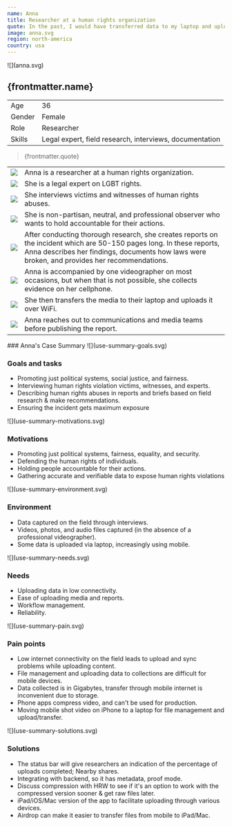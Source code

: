 ```yaml
---
name: Anna
title: Researcher at a human rights organization
quote: In the past, I would have transferred data to my laptop and uploaded it from there, but I don't do that anymore. I only upload media from my mobile device now.
image: anna.svg
region: north-america
country: usa
---
```



<ProfileSection>
![](anna.svg)

## **{frontmatter.name}**

|        |                                                         |
| ------ | ------------------------------------------------------- |
| Age    | 36                                                      |
| Gender | Female                                                  |
| Role   | Researcher                                              |
| Skills | Legal expert, field research, interviews, documentation |

> {frontmatter.quote}

|                    |                                                                                                                                                                                                                       |
| ------------------ | --------------------------------------------------------------------------------------------------------------------------------------------------------------------------------------------------------------------- |
| ![](checkmark.svg) | Anna is a researcher at a human rights organization.                                                                                                                                                                  |
| ![](folder.svg)    | She is a legal expert on LGBT rights.                                                                                                                                                                                 |
| ![](play.svg)      | She interviews victims and witnesses of human rights abuses.                                                                                                                                                          |
| ![](hands.svg)     | She is non-partisan, neutral, and professional observer who wants to hold accountable for their actions.                                                                                                              |
| ![](website.svg)   | After conducting thorough research, she creates reports on the incident which are 50-150 pages long. In these reports, Anna describes her findings, documents how laws were broken, and provides her recommendations. |
| ![](checkmark.svg) | Anna is accompanied by one videographer on most occasions, but when that is not possible, she collects evidence on her cellphone.                                                                                     |
| ![](squares.svg)   | She then transfers the media to their laptop and uploads it over WiFi.                                                                                                                                                |
| ![](squares.svg)   | Anna reaches out to communications and media teams before publishing the report.                                                                                                                                      |

</ProfileSection>
<AchievementsSection>
    ### Anna's Case Summary

<AchievementItem>
![](use-summary-goals.svg)

### Goals and tasks

- Promoting just political systems, social justice, and fairness.
- Interviewing human rights violation victims, witnesses, and experts.
- Describing human rights abuses in reports and briefs based on field research & make recommendations.
- Ensuring the incident gets maximum exposure

</AchievementItem>
<AchievementItem>
![](use-summary-motivations.svg)

### Motivations

- Promoting just political systems, fairness, equality, and security.
- Defending the human rights of individuals.
- Holding people accountable for their actions.
- Gathering accurate and verifiable data to expose human rights violations

</AchievementItem>
<AchievementItem>
![](use-summary-environment.svg)

### Environment

- Data captured on the field through interviews.
- Videos, photos, and audio files captured (in the absence of a professional videographer).
- Some data is uploaded via laptop, increasingly using mobile.

</AchievementItem>

<AchievementItem>
![](use-summary-needs.svg)

### Needs

- Uploading data in low connectivity.
- Ease of uploading media and reports.
- Workflow management.
- Reliability.

</AchievementItem>
<AchievementItem>
![](use-summary-pain.svg)

### Pain points

- Low internet connectivity on the field leads to upload and sync problems while uploading content.
- File management and uploading data to collections are difficult for mobile devices.
- Data collected is in Gigabytes, transfer through mobile internet is inconvenient due to storage.
- Phone apps compress video, and can't be used for production.
- Moving mobile shot video on iPhone to a laptop for file management and upload/transfer.

</AchievementItem>
<AchievementItem>
![](use-summary-solutions.svg)

### Solutions

- The status bar will give researchers an indication of the percentage of uploads completed; Nearby shares.
- Integrating with backend, so it has metadata, proof mode.
- Discuss compression with HRW to see if it's an option to work with the compressed version sooner & get raw files later.
- iPad/iOS/Mac version of the app to facilitate uploading through various devices.
- Airdrop can make it easier to transfer files from mobile to iPad/Mac.

</AchievementItem>
</AchievementsSection>
